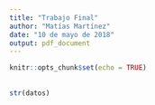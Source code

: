 ```yaml
---
title: "Trabajo Final"
author: "Matías Martínez"
date: "10 de mayo de 2018"
output: pdf_document
---
```


```r
knitr::opts_chunk$set(echo = TRUE)
```

##


```r

str(datos)
```

